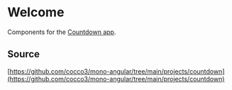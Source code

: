 
<Meta title="intro/Welcome" />

# Welcome

Components for the [Countdown app](https://cocco-countdown.netlify.app).

## Source

[https://github.com/cocco3/mono-angular/tree/main/projects/countdown](https://github.com/cocco3/mono-angular/tree/main/projects/countdown)

